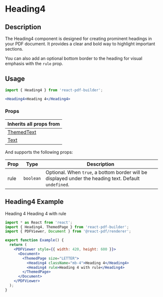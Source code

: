 

<Meta title="Documentation/Components/Typography/Heading4" />

<h1>Heading4</h1>

## Description

The Heading4 component is designed for creating prominent headings in your PDF document. It provides a clear and bold way to highlight important sections.

You can also add an optional bottom border to the heading for visual emphasis with the `rule` prop.

## Usage

```jsx
import { Heading4 } from 'react-pdf-builder';
```

```jsx
<Heading4>Heading 4</Heading4>
```

### Props

| Inherits all props from                                                                                                                                                   |
| ------------------------------------------------------------------------------------------------------------------------------------------------------------------------- |
| [ThemedText](https://justinmahar.github.io/react-pdf-builder/?path=/docs/documentation-components-basics-themedtext--docs) |
| [Text](https://react-pdf.org/components#text)                                                                              |

And supports the following props:

| Prop | Type      | Description                                                                                           |
| ---- | --------- | ----------------------------------------------------------------------------------------------------- |
| rule | `boolean` | Optional. When `true`, a bottom border will be displayed under the heading text. Default `undefined`. |

## Heading4 Example

<DocsPDF>
  <Heading4 className="mb-4">Heading 4</Heading4>
  <Heading4 rule>Heading 4 with rule</Heading4>
</DocsPDF>

```jsx
import * as React from 'react';
import { Heading4, ThemedPage } from 'react-pdf-builder';
import { PDFViewer, Document } from '@react-pdf/renderer';

export function Example() {
  return (
    <PDFViewer style={{ width: 420, height: 600 }}>
      <Document>
        <ThemedPage size="LETTER">
          <Heading4 className="mb-4">Heading 4</Heading4>
          <Heading4 rule>Heading 4 with rule</Heading4>
        </ThemedPage>
      </Document>
    </PDFViewer>
  );
}
```
